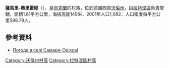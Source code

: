 {{coord|51|51|6|N|24|39|48|E|scale:30000|display=title}}

'''薩馬里-奧里霍維'''（{{lang-uk|Самари-Оріхові}}），是[[烏克蘭|烏克蘭]]的村落，位於該國西部[[沃倫州|沃倫州]]，由[[拉特涅區|拉特涅區]]負責管轄，面積1.81平方公里，海拔高度149米，2001年人口1,082，人口密度每平方公里598.78人。

==參考資料==
* [http://weather.in.ua/ua/volynskaja/23228 Погода в селі Самари-Оріхові] {{Wayback|url=http://weather.in.ua/ua/volynskaja/23228 |date=20170723235328 }}

[[Category:沃倫州村落|Category:沃倫州村落]]
[[Category:拉特涅區村落|Category:拉特涅區村落]]


{{Volyn-geo-stub}}